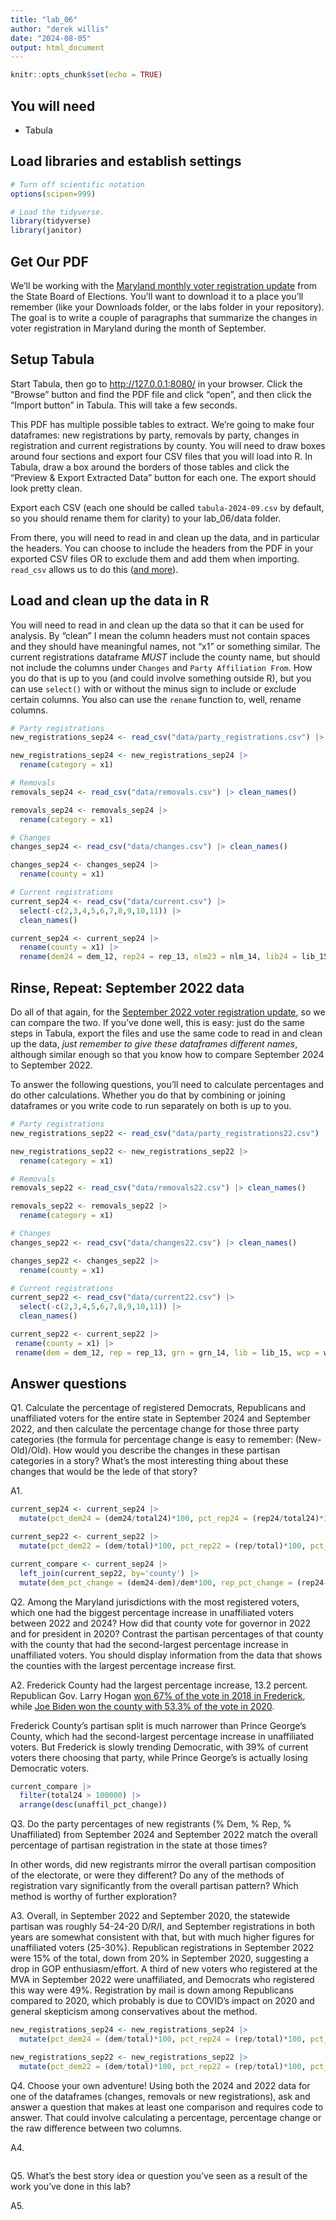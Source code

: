 ```yaml
---
title: "lab_06"
author: "derek willis"
date: "2024-08-05"
output: html_document
---
```


```r
knitr::opts_chunk$set(echo = TRUE)
```

## You will need

-   Tabula

## Load libraries and establish settings

```r
# Turn off scientific notation
options(scipen=999)

# Load the tidyverse.
library(tidyverse)
library(janitor)
```

## Get Our PDF

We'll be working with the [Maryland monthly voter registration update](https://elections.maryland.gov/pdf/vrar/2024_09.pdf) from the State Board of Elections. You'll want to download it to a place you'll remember (like your Downloads folder, or the labs folder in your repository). The goal is to write a couple of paragraphs that summarize the changes in voter registration in Maryland during the month of September.

## Setup Tabula

Start Tabula, then go to <http://127.0.0.1:8080/> in your browser. Click the "Browse" button and find the PDF file and click "open", and then click the "Import button" in Tabula. This will take a few seconds.

This PDF has multiple possible tables to extract. We're going to make four dataframes: new registrations by party, removals by party, changes in registration and current registrations by county. You will need to draw boxes around four sections and export four CSV files that you will load into R. In Tabula, draw a box around the borders of those tables and click the "Preview & Export Extracted Data" button for each one. The export should look pretty clean.

Export each CSV (each one should be called `tabula-2024-09.csv` by default, so you should rename them for clarity) to your lab_06/data folder.

From there, you will need to read in and clean up the data, and in particular the headers. You can choose to include the headers from the PDF in your exported CSV files OR to exclude them and add them when importing. `read_csv` allows us to do this ([and more](https://readr.tidyverse.org/reference/read_delim.html)).

## Load and clean up the data in R

You will need to read in and clean up the data so that it can be used for analysis. By "clean" I mean the column headers must not contain spaces and they should have meaningful names, not "x1" or something similar. The current registrations dataframe *MUST* include the county name, but should not include the columns under `Changes` and `Party Affiliation From`. How you do that is up to you (and could involve something outside R), but you can use `select()` with or without the minus sign to include or exclude certain columns. You also can use the `rename` function to, well, rename columns.

```r
# Party registrations
new_registrations_sep24 <- read_csv("data/party_registrations.csv") |> clean_names()

new_registrations_sep24 <- new_registrations_sep24 |> 
  rename(category = x1)
```

```r
# Removals
removals_sep24 <- read_csv("data/removals.csv") |> clean_names()

removals_sep24 <- removals_sep24 |> 
  rename(category = x1)
```

```r
# Changes
changes_sep24 <- read_csv("data/changes.csv") |> clean_names()

changes_sep24 <- changes_sep24 |> 
  rename(county = x1)

```

```r
# Current registrations
current_sep24 <- read_csv("data/current.csv") |>
  select(-c(2,3,4,5,6,7,8,9,10,11)) |> 
  clean_names()

current_sep24 <- current_sep24 |> 
  rename(county = x1) |> 
  rename(dem24 = dem_12, rep24 = rep_13, nlm23 = nlm_14, lib24 = lib_15, unaf24 = unaf_16, oth24 = oth_17, total24 = total_18)
```

## Rinse, Repeat: September 2022 data

Do all of that again, for the [September 2022 voter registration update](https://elections.maryland.gov/pdf/vrar/2022_09.pdf), so we can compare the two. If you've done well, this is easy: just do the same steps in Tabula, export the files and use the same code to read in and clean up the data, *just remember to give these dataframes different names*, although similar enough so that you know how to compare September 2024 to September 2022.

To answer the following questions, you'll need to calculate percentages and do other calculations. Whether you do that by combining or joining dataframes or you write code to run separately on both is up to you.

```r
# Party registrations
new_registrations_sep22 <- read_csv("data/party_registrations22.csv") |> clean_names()

new_registrations_sep22 <- new_registrations_sep22 |> 
  rename(category = x1)
```

```r
# Removals
removals_sep22 <- read_csv("data/removals22.csv") |> clean_names()

removals_sep22 <- removals_sep22 |> 
  rename(category = x1)
```

```r
# Changes
changes_sep22 <- read_csv("data/changes22.csv") |> clean_names()

changes_sep22 <- changes_sep22 |> 
  rename(county = x1)
```

```r
# Current registrations
current_sep22 <- read_csv("data/current22.csv") |>
  select(-c(2,3,4,5,6,7,8,9,10,11)) |> 
  clean_names()

current_sep22 <- current_sep22 |> 
 rename(county = x1) |> 
 rename(dem = dem_12, rep = rep_13, grn = grn_14, lib = lib_15, wcp = wcp_16, unaf = unaf_17, oth = oth_18, total = total_19)
```

## Answer questions

Q1. Calculate the percentage of registered Democrats, Republicans and unaffiliated voters for the entire state in September 2024 and September 2022, and then calculate the percentage change for those three party categories (the formula for percentage change is easy to remember: (New-Old)/Old). How would you describe the changes in these partisan categories in a story? What's the most interesting thing about these changes that would be the lede of that story?

A1.

```r
current_sep24 <- current_sep24 |> 
  mutate(pct_dem24 = (dem24/total24)*100, pct_rep24 = (rep24/total24)*100, pct_unaffil24 = (unaf24/total24)*100)

current_sep22 <- current_sep22 |> 
  mutate(pct_dem22 = (dem/total)*100, pct_rep22 = (rep/total)*100, pct_unaffil22 = (unaf/total)*100)

current_compare <- current_sep24 |> 
  left_join(current_sep22, by='county') |> 
  mutate(dem_pct_change = (dem24-dem)/dem*100, rep_pct_change = (rep24-rep)/rep*100, unaffil_pct_change = (unaf24-unaf)/unaf*100)
```

Q2. Among the Maryland jurisdictions with the most registered voters, which one had the biggest percentage increase in unaffiliated voters between 2022 and 2024? How did that county vote for governor in 2022 and for president in 2020? Contrast the partisan percentages of that county with the county that had the second-largest percentage increase in unaffiliated voters. You should display information from the data that shows the counties with the largest percentage increase first.

A2. Frederick County had the largest percentage increase, 13.2 percent. Republican Gov. Larry Hogan [won 67% of the vote in 2018 in Frederick](https://www.elections.maryland.gov/elections/2018/results/general/gen_results_2018_2_by_county_11-1.html), while [Joe Biden won the county with 53.3% of the vote in 2020](https://www.elections.maryland.gov/elections/2020/results/general/gen_results_2020_4_by_county_11-1.html).

Frederick County's partisan split is much narrower than Prince George's County, which had the second-largest percentage increase in unaffiliated voters. But Frederick is slowly trending Democratic, with 39% of current voters there choosing that party, while Prince George's is actually losing Democratic voters.

```r
current_compare |> 
  filter(total24 > 100000) |> 
  arrange(desc(unaffil_pct_change))
```

Q3. Do the party percentages of new registrants (% Dem, % Rep, % Unaffiliated) from September 2024 and September 2022 match the overall percentage of partisan registration in the state at those times?

In other words, did new registrants mirror the overall partisan composition of the electorate, or were they different? Do any of the methods of registration vary significantly from the overall partisan pattern? Which method is worthy of further exploration?

A3. Overall, in September 2022 and September 2020, the statewide partisan was roughly 54-24-20 D/R/I, and September registrations in both years are somewhat consistent with that, but with much higher figures for unaffiliated voters (25-30%). Republican registrations in September 2022 were 15% of the total, down from 20% in September 2020, suggesting a drop in GOP enthusiasm/effort. A third of new voters who registered at the MVA in September 2022 were unaffiliated, and Democrats who registered this way were 49%. Registration by mail is down among Republicans compared to 2020, which probably is due to COVID's impact on 2020 and general skepticism among conservatives about the method.

```r
new_registrations_sep24 <- new_registrations_sep24 |> 
  mutate(pct_dem24 = (dem/total)*100, pct_rep24 = (rep/total)*100, pct_unaffil24 = (unaf/total)*100)

new_registrations_sep22 <- new_registrations_sep22 |> 
  mutate(pct_dem22 = (dem/total)*100, pct_rep22 = (rep/total)*100, pct_unaffil22 = (unaf/total)*100)
```

Q4. Choose your own adventure! Using both the 2024 and 2022 data for one of the dataframes (changes, removals or new registrations), ask and answer a question that makes at least one comparison and requires code to answer. That could involve calculating a percentage, percentage change or the raw difference between two columns.

A4.

```r

```

Q5. What's the best story idea or question you've seen as a result of the work you've done in this lab?

A5.
